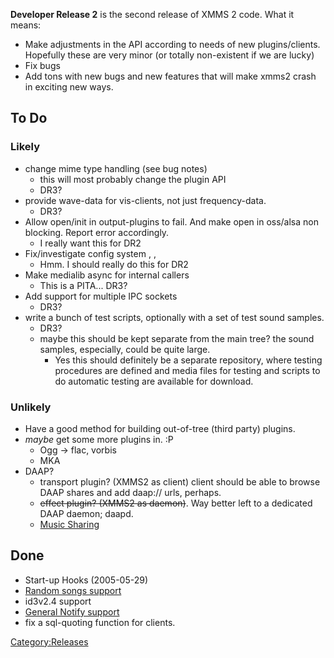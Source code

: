 {{Navbar}}

'''Developer Release 2''' is the second release of XMMS 2 code. What it means:

* Make adjustments in the API according to needs of new plugins/clients. Hopefully these are very minor (or totally non-existent if we are lucky)
* Fix bugs
* Add tons with new bugs and new features that will make xmms2 crash in exciting new ways.

== To Do ==

=== Likely ===
* change mime type handling {{Bug|65}} (see bug notes)
** this will most probably change the plugin API
** DR3?
* provide wave-data for vis-clients, not just frequency-data. {{Bug|192}}
** DR3?
* Allow open/init in output-plugins to fail. And make open in oss/alsa non blocking. Report error accordingly. {{Bug|191}}
** I really want this for DR2
* Fix/investigate config system {{Bug|99}}, {{Bug|97}}, {{Bug|19}}
** Hmm. I should really do this for DR2
* Make medialib async for internal callers {{Bug|190}}
** This is a PITA... DR3?
* Add support for multiple IPC sockets {{Bug|89}}
** DR3?
* write a bunch of test scripts, optionally with a set of test sound samples.
** DR3?
** maybe this should be kept separate from the main tree? the sound samples, especially, could be quite large.
*** Yes this should definitely be a separate repository, where testing procedures are defined and media files for testing and scripts to do automatic testing are available for download.

=== Unlikely ===
* Have a good method for building out-of-tree (third party) plugins.
* ''maybe'' get some more plugins in. :P
** Ogg -> flac, vorbis
** MKA
* DAAP?
** transport plugin? (XMMS2 as client) client should be able to browse DAAP shares and add daap:// urls, perhaps.
** <strike>effect plugin? (XMMS2 as daemon)</strike>. Way better left to a dedicated DAAP daemon; daapd.
** [[Music Sharing]]

== Done ==
* Start-up Hooks (2005-05-29)
* [[Random songs support]] {{Bug|90}}
* id3v2.4 support {{Bug|152}}
* [[General Notify support]] {{Bug|50}}
* fix a sql-quoting function for clients.

[[Category:Releases]]